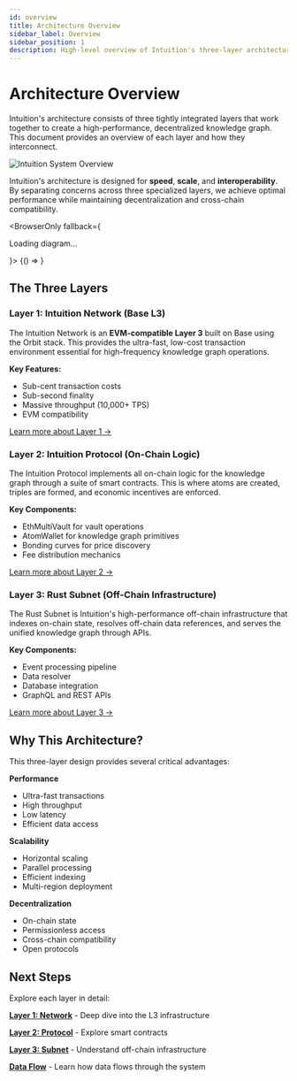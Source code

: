 ```yaml
---
id: overview
title: Architecture Overview
sidebar_label: Overview
sidebar_position: 1
description: High-level overview of Intuition's three-layer architecture - Network, Protocol, and Subnet
---
```


# Architecture Overview

Intuition's architecture consists of three tightly integrated layers that work together to create a high-performance, decentralized knowledge graph. This document provides an overview of each layer and how they interconnect.

<div style={{
  backgroundColor: 'var(--ifm-color-emphasis-100)',
  border: '1px solid var(--ifm-color-emphasis-300)',
  borderRadius: '8px',
  padding: '1.5rem',
  margin: '2rem 0',
  borderLeft: '4px solid var(--ifm-color-primary)'
}}>

![Intuition System Overview](/img/intuition-intro.png)

Intuition's architecture is designed for **speed**, **scale**, and **interoperability**. By separating concerns across three specialized layers, we achieve optimal performance while maintaining decentralization and cross-chain compatibility.

</div>


<BrowserOnly fallback={<p>Loading diagram...</p>}>
  {() => <ExcalidrawViewer src="/excalidraw/architecture-overview.excalidraw.json" zoom={0.3} scrollX={-800} scrollY={200} backgroundColor="#1b1b1d" />}
</BrowserOnly>

## The Three Layers

### Layer 1: Intuition Network (Base L3)

The Intuition Network is an **EVM-compatible Layer 3** built on Base using the Orbit stack. This provides the ultra-fast, low-cost transaction environment essential for high-frequency knowledge graph operations.

**Key Features:**
- Sub-cent transaction costs
- Sub-second finality
- Massive throughput (10,000+ TPS)
- EVM compatibility

[Learn more about Layer 1 →](./layer1-network)

### Layer 2: Intuition Protocol (On-Chain Logic)

The Intuition Protocol implements all on-chain logic for the knowledge graph through a suite of smart contracts. This is where atoms are created, triples are formed, and economic incentives are enforced.

**Key Components:**
- EthMultiVault for vault operations
- AtomWallet for knowledge graph primitives
- Bonding curves for price discovery
- Fee distribution mechanics

[Learn more about Layer 2 →](./layer2-protocol)

### Layer 3: Rust Subnet (Off-Chain Infrastructure)

The Rust Subnet is Intuition's high-performance off-chain infrastructure that indexes on-chain state, resolves off-chain data references, and serves the unified knowledge graph through APIs.

**Key Components:**
- Event processing pipeline
- Data resolver
- Database integration
- GraphQL and REST APIs

[Learn more about Layer 3 →](./layer3-subnet)

## Why This Architecture?

This three-layer design provides several critical advantages:

<div className="economic-grid">

<div className="uniform-card" style={{
  backgroundColor: 'var(--ifm-color-emphasis-50)',
  border: '1px solid var(--ifm-color-emphasis-200)',
  borderRadius: '6px',
  padding: '1rem'
}}>

**Performance**
- Ultra-fast transactions
- High throughput
- Low latency
- Efficient data access

</div>

<div className="uniform-card" style={{
  backgroundColor: 'var(--ifm-color-emphasis-50)',
  border: '1px solid var(--ifm-color-emphasis-200)',
  borderRadius: '6px',
  padding: '1rem'
}}>

**Scalability**
- Horizontal scaling
- Parallel processing
- Efficient indexing
- Multi-region deployment

</div>

<div className="uniform-card" style={{
  backgroundColor: 'var(--ifm-color-emphasis-50)',
  border: '1px solid var(--ifm-color-emphasis-200)',
  borderRadius: '6px',
  padding: '1rem'
}}>

**Decentralization**
- On-chain state
- Permissionless access
- Cross-chain compatibility
- Open protocols

</div>

</div>

## Next Steps

Explore each layer in detail:

<div className="economic-grid">

<div className="uniform-card" style={{
  border: '1px solid var(--ifm-color-emphasis-300)',
  borderRadius: '6px',
  padding: '1rem',
  backgroundColor: 'var(--ifm-background-color)'
}}>

**[Layer 1: Network](./layer1-network)** - Deep dive into the L3 infrastructure

</div>

<div className="uniform-card" style={{
  border: '1px solid var(--ifm-color-emphasis-300)',
  borderRadius: '6px',
  padding: '1rem',
  backgroundColor: 'var(--ifm-background-color)'
}}>

**[Layer 2: Protocol](./layer2-protocol)** - Explore smart contracts

</div>

<div className="uniform-card" style={{
  border: '1px solid var(--ifm-color-emphasis-300)',
  borderRadius: '6px',
  padding: '1rem',
  backgroundColor: 'var(--ifm-background-color)'
}}>

**[Layer 3: Subnet](./layer3-subnet)** - Understand off-chain infrastructure

</div>

<div className="uniform-card" style={{
  border: '1px solid var(--ifm-color-emphasis-300)',
  borderRadius: '6px',
  padding: '1rem',
  backgroundColor: 'var(--ifm-background-color)'
}}>

**[Data Flow](./data-flow)** - Learn how data flows through the system

</div>

</div>
